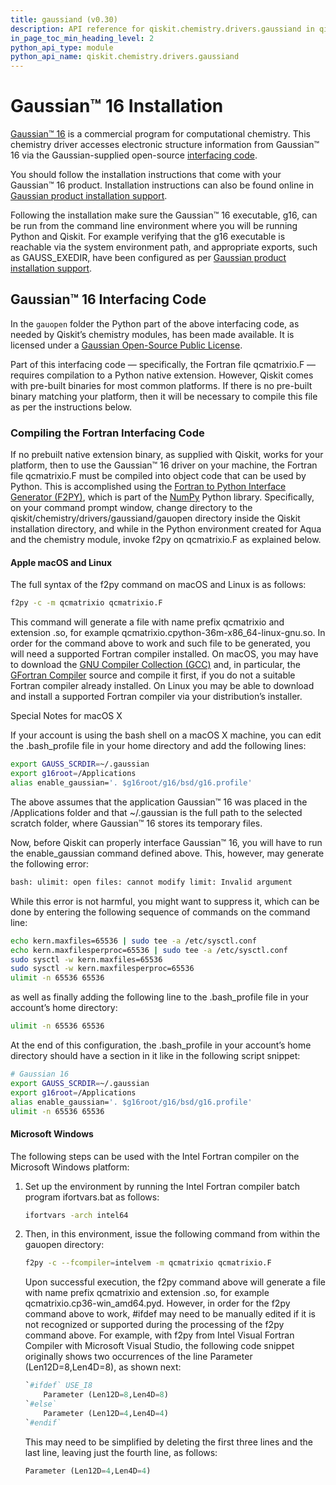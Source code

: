 ```yaml
---
title: gaussiand (v0.30)
description: API reference for qiskit.chemistry.drivers.gaussiand in qiskit v0.30
in_page_toc_min_heading_level: 2
python_api_type: module
python_api_name: qiskit.chemistry.drivers.gaussiand
---
```


<span id="module-qiskit.chemistry.drivers.gaussiand" />

<span id="qiskit-chemistry-drivers-gaussiand" />

# Gaussian™ 16 Installation

[Gaussian™ 16](http://gaussian.com/gaussian16/) is a commercial program for computational chemistry. This chemistry driver accesses electronic structure information from Gaussian™ 16 via the Gaussian-supplied open-source [interfacing code](http://www.gaussian.com/interfacing/).

You should follow the installation instructions that come with your Gaussian™ 16 product. Installation instructions can also be found online in [Gaussian product installation support](http://gaussian.com/techsupport/#install]).

Following the installation make sure the Gaussian™ 16 executable, g16, can be run from the command line environment where you will be running Python and Qiskit. For example verifying that the g16 executable is reachable via the system environment path, and appropriate exports, such as GAUSS\_EXEDIR, have been configured as per [Gaussian product installation support](http://gaussian.com/techsupport/#install]).

## Gaussian™ 16 Interfacing Code

In the `gauopen` folder the Python part of the above interfacing code, as needed by Qiskit’s chemistry modules, has been made available. It is licensed under a [Gaussian Open-Source Public License](https://github.com/Qiskit/qiskit-aqua/blob/main/qiskit/chemistry/drivers/gaussiand/gauopen/LICENSE.txt).

Part of this interfacing code — specifically, the Fortran file qcmatrixio.F — requires compilation to a Python native extension. However, Qiskit comes with pre-built binaries for most common platforms. If there is no pre-built binary matching your platform, then it will be necessary to compile this file as per the instructions below.

### Compiling the Fortran Interfacing Code

If no prebuilt native extension binary, as supplied with Qiskit, works for your platform, then to use the Gaussian™ 16 driver on your machine, the Fortran file qcmatrixio.F must be compiled into object code that can be used by Python. This is accomplished using the [Fortran to Python Interface Generator (F2PY)](https://docs.scipy.org/doc/numpy/f2py/), which is part of the [NumPy](http://www.numpy.org/) Python library. Specifically, on your command prompt window, change directory to the qiskit/chemistry/drivers/gaussiand/gauopen directory inside the Qiskit installation directory, and while in the Python environment created for Aqua and the chemistry module, invoke f2py on qcmatrixio.F as explained below.

#### Apple macOS and Linux

The full syntax of the f2py command on macOS and Linux is as follows:

```sh
f2py -c -m qcmatrixio qcmatrixio.F
```

This command will generate a file with name prefix qcmatrixio and extension .so, for example qcmatrixio.cpython-36m-x86\_64-linux-gnu.so. In order for the command above to work and such file to be generated, you will need a supported Fortran compiler installed. On macOS, you may have to download the [GNU Compiler Collection (GCC)](https://gcc.gnu.org/) and, in particular, the [GFortran Compiler](https://gcc.gnu.org/fortran/) source and compile it first, if you do not a suitable Fortran compiler already installed. On Linux you may be able to download and install a supported Fortran compiler via your distribution’s installer.

Special Notes for macOS X

If your account is using the bash shell on a macOS X machine, you can edit the .bash\_profile file in your home directory and add the following lines:

```sh
export GAUSS_SCRDIR=~/.gaussian
export g16root=/Applications
alias enable_gaussian='. $g16root/g16/bsd/g16.profile'
```

The above assumes that the application Gaussian™ 16 was placed in the /Applications folder and that \~/.gaussian is the full path to the selected scratch folder, where Gaussian™ 16 stores its temporary files.

Now, before Qiskit can properly interface Gaussian™ 16, you will have to run the enable\_gaussian command defined above. This, however, may generate the following error:

```sh
bash: ulimit: open files: cannot modify limit: Invalid argument
```

While this error is not harmful, you might want to suppress it, which can be done by entering the following sequence of commands on the command line:

```sh
echo kern.maxfiles=65536 | sudo tee -a /etc/sysctl.conf
echo kern.maxfilesperproc=65536 | sudo tee -a /etc/sysctl.conf
sudo sysctl -w kern.maxfiles=65536
sudo sysctl -w kern.maxfilesperproc=65536
ulimit -n 65536 65536
```

as well as finally adding the following line to the .bash\_profile file in your account’s home directory:

```sh
ulimit -n 65536 65536
```

At the end of this configuration, the .bash\_profile in your account’s home directory should have a section in it like in the following script snippet:

```sh
# Gaussian 16
export GAUSS_SCRDIR=~/.gaussian
export g16root=/Applications
alias enable_gaussian='. $g16root/g16/bsd/g16.profile'
ulimit -n 65536 65536
```

#### Microsoft Windows

The following steps can be used with the Intel Fortran compiler on the Microsoft Windows platform:

1.  Set up the environment by running the Intel Fortran compiler batch program ifortvars.bat as follows:

    ```sh
    ifortvars -arch intel64
    ```

2.  Then, in this environment, issue the following command from within the gauopen directory:

    ```sh
    f2py -c --fcompiler=intelvem -m qcmatrixio qcmatrixio.F
    ```

    Upon successful execution, the f2py command above will generate a file with name prefix qcmatrixio and extension .so, for example qcmatrixio.cp36-win\_amd64.pyd. However, in order for the f2py command above to work, #ifdef may need to be manually edited if it is not recognized or supported during the processing of the f2py command above. For example, with f2py from Intel Visual Fortran Compiler with Microsoft Visual Studio, the following code snippet originally shows two occurrences of the line Parameter (Len12D=8,Len4D=8), as shown next:

    ```python
    `#ifdef` USE_I8
        Parameter (Len12D=8,Len4D=8)
    `#else`
        Parameter (Len12D=4,Len4D=4)
    `#endif`
    ```

    This may need to be simplified by deleting the first three lines and the last line, leaving just the fourth line, as follows:

    ```python
    Parameter (Len12D=4,Len4D=4)
    ```

